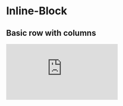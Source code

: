 
<Meta title="layout/inline-block" />

# Inline-Block

## Basic row with columns

<iframe
  scrolling="no"
  style={{ width: "100%", height: "400px" }}
  title="Inline Block Example"
  src="https://codepen.io/schalkventer/embed/yLMbowZ?height=265&theme-id=dark&default-tab=html,result&editable=true"
  frameBorder="no"
  loading="lazy"
  allowTransparency="true"
  allowFullscreen="true"
/>

## Multiple rows with columns

<iframe
  scrolling="no"
  style={{ width: "100%", height: "400px" }}
  title="Inline Block Example"
  src="https://codepen.io/schalkventer/embed/VwpbywZ?height=265&theme-id=dark&default-tab=html,result&editable=true"
  frameBorder="no"
  loading="lazy"
  allowTransparency="true"
  allowFullscreen="true"
/>
